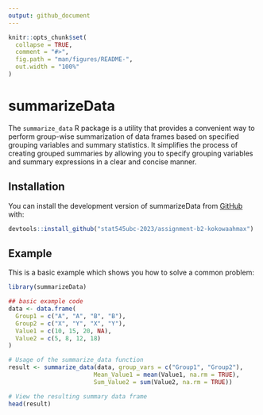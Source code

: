 ```yaml
---
output: github_document
---
```


<!-- README.md is generated from README.Rmd. Please edit that file -->

```r
knitr::opts_chunk$set(
  collapse = TRUE,
  comment = "#>",
  fig.path = "man/figures/README-",
  out.width = "100%"
)
```

# summarizeData

<!-- badges: start -->
<!-- badges: end -->

The `summarize_data` R package is a utility that provides a convenient way to perform group-wise summarization of data frames based on specified grouping variables and summary statistics. It simplifies the process of creating grouped summaries by allowing you to specify grouping variables and summary expressions in a clear and concise manner.

## Installation

You can install the development version of summarizeData from [GitHub](https://github.com/stat545ubc-2023/assignment-b2-kokowaahmax) with:

```r
devtools::install_github("stat545ubc-2023/assignment-b2-kokowaahmax")
```


## Example

This is a basic example which shows you how to solve a common problem:

```r
library(summarizeData)

## basic example code
data <- data.frame(
  Group1 = c("A", "A", "B", "B"),
  Group2 = c("X", "Y", "X", "Y"),
  Value1 = c(10, 15, 20, NA),
  Value2 = c(5, 8, 12, 18)
)

# Usage of the summarize_data function
result <- summarize_data(data, group_vars = c("Group1", "Group2"),
                        Mean_Value1 = mean(Value1, na.rm = TRUE),
                        Sum_Value2 = sum(Value2, na.rm = TRUE))

# View the resulting summary data frame
head(result)
```


